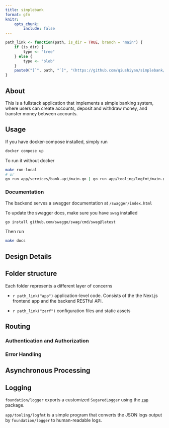 ```yaml
---
title: simplebank
format: gfm
knitr:
    opts_chunk:
        include: false
---
```


```r
path_link <- function(path, is_dir = TRUE, branch = "main") {
    if (is_dir) {
        type <- "tree"
    } else {
        type <- "blob"
    }
    paste0("[`", path, "`]", "(https://github.com/qiushiyan/simplebank/", type, "/", branch, "/", path, ")")
}
```

## About

This is a fullstack application that implements a simple banking system, where users can create accounts, deposit and withdraw money, and transfer money between accounts.

## Usage

If you have docker-compose installed, simply run

```bash
docker compose up
```

To run it without docker

```bash
make run-local
# or
go run app/services/bank-api/main.go | go run app/tooling/logfmt/main.go
```

### Documentation

The backend serves a swagger documentation at `/swagger/index.html`

To update the swagger docs, make sure you have `swag` installed

```bash
go install github.com/swaggo/swag/cmd/swag@latest
```

Then run

```bash
make docs
```

## Design Details

## Folder structure

Each folder represents a different layer of concerns

- `r path_link("app")` application-level code. Consists of the the Next.js frontend app and the backend RESTful API.

- `r path_link("zarf")` configuration files and static assets

## Routing

### Authentication and Authorization

### Error Handling

## Asynchronous Processing

## Logging

`foundation/logger` exports a customized `SugaredLogger` using the [`zap`](https://github.com/uber-go/zap) package.

`app/tooling/logfmt` is a simple program that converts the JSON logs output by `foundation/logger` to human-readable logs.
